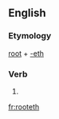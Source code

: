 ==English==

===Etymology===
[[root]] + [[-eth]]

===Verb===
{{en-verb form}}

# {{archaic third-person singular of|root}}

[[fr:rooteth]]